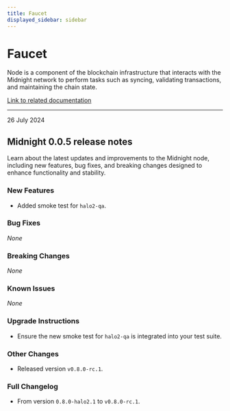 ```yaml
---
title: Faucet
displayed_sidebar: sidebar
---
```


# Faucet

Node is a component of the blockchain infrastructure that interacts with the Midnight network to perform tasks such as syncing, validating transactions, and maintaining the chain state.

[Link to related documentation](../../develop/nodes-and-dapps/node-endpoints)

---

<div 
  style={{
    marginTop: '0',
    fontSize: '1rem',
    fontWeight: 'normal',
    marginBottom: '0.5rem'
  }}
>
  26 July 2024
</div>

## Midnight 0.0.5 release notes

Learn about the latest updates and improvements to the Midnight node, including new features, bug fixes, and breaking changes designed to enhance functionality and stability.

### New Features
- Added smoke test for `halo2-qa`.  

### Bug Fixes
_None_

### Breaking Changes
_None_

### Known Issues
_None_

### Upgrade Instructions
- Ensure the new smoke test for `halo2-qa` is integrated into your test suite.  

### Other Changes
- Released version `v0.8.0-rc.1`.  

### Full Changelog
- From version `0.8.0-halo2.1` to `v0.8.0-rc.1`.  
